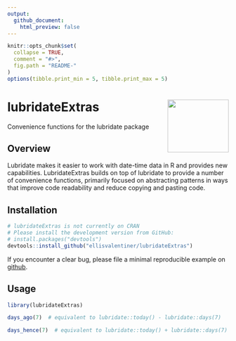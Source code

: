 ```yaml
---
output:
  github_document:
    html_preview: false
---
```


<!-- README.md is generated from README.Rmd. Please edit that file -->

```r
knitr::opts_chunk$set(
  collapse = TRUE,
  comment = "#>",
  fig.path = "README-"
)
options(tibble.print_min = 5, tibble.print_max = 5)
```

# lubridateExtras <img src="man/figures/logo.svg" align="right" height="120" width="139" />

Convenience functions for the lubridate package

<!-- Placeholder for build status, CRAN status, and coverage status -->

## Overview

Lubridate makes it easier to work with date-time data in R and provides new capabilities. LubridateExtras builds on top of lubridate to provide a number of convenience functions, primarily focused on abstracting patterns in ways that improve code readability and reduce copying and pasting code.

## Installation

```r
# lubridateExtras is not currently on CRAN
# Please install the development version from GitHub:
# install.packages("devtools")
devtools::install_github("ellisvalentiner/lubridateExtras")
```

If you encounter a clear bug, please file a minimal reproducible example on [github](https://github.com/ellisvalentiner/lubridateExtras/issues).

## Usage

```r
library(lubridateExtras)

days_ago(7)  # equivalent to lubridate::today() - lubridate::days(7)

days_hence(7)  # equivalent to lubridate::today() + lubridate::days(7)
```


